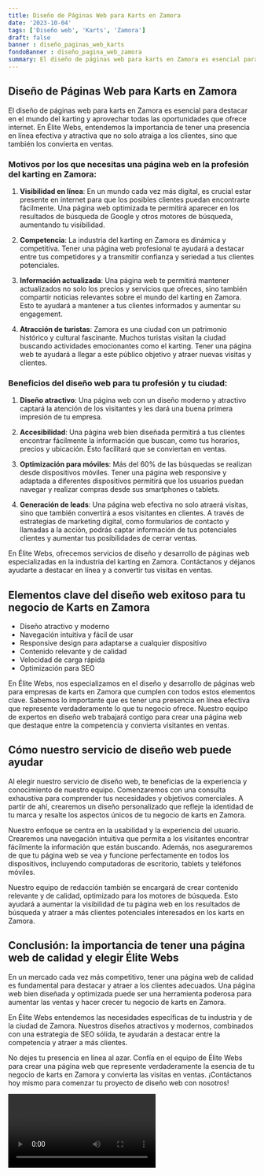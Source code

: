 ```yaml
---
title: Diseño de Páginas Web para Karts en Zamora
date: '2023-10-04'
tags: ['Diseño web', 'Karts', 'Zamora']
draft: false
banner : diseño_paginas_web_karts
fondoBanner : diseño_pagina_web_zamora
summary: El diseño de páginas web para karts en Zamora es esencial para destacar en el mundo del karting y aprovechar todas las oportunidades que ofrece internet. En Élite Webs, entendemos la importancia de tener una presencia en línea efectiva y atractiva que no solo atraiga a los clientes, sino que también los convierta en ventas.
---
```


## Diseño de Páginas Web para Karts en Zamora

El diseño de páginas web para karts en Zamora es esencial para destacar en el mundo del karting y aprovechar todas las oportunidades que ofrece internet. En Élite Webs, entendemos la importancia de tener una presencia en línea efectiva y atractiva que no solo atraiga a los clientes, sino que también los convierta en ventas.

### Motivos por los que necesitas una página web en la profesión del karting en Zamora:

1. **Visibilidad en línea**: En un mundo cada vez más digital, es crucial estar presente en internet para que los posibles clientes puedan encontrarte fácilmente. Una página web optimizada te permitirá aparecer en los resultados de búsqueda de Google y otros motores de búsqueda, aumentando tu visibilidad.

2. **Competencia**: La industria del karting en Zamora es dinámica y competitiva. Tener una página web profesional te ayudará a destacar entre tus competidores y a transmitir confianza y seriedad a tus clientes potenciales.

3. **Información actualizada**: Una página web te permitirá mantener actualizados no solo los precios y servicios que ofreces, sino también compartir noticias relevantes sobre el mundo del karting en Zamora. Esto te ayudará a mantener a tus clientes informados y aumentar su engagement.

4. **Atracción de turistas**: Zamora es una ciudad con un patrimonio histórico y cultural fascinante. Muchos turistas visitan la ciudad buscando actividades emocionantes como el karting. Tener una página web te ayudará a llegar a este público objetivo y atraer nuevas visitas y clientes.

### Beneficios del diseño web para tu profesión y tu ciudad:

1. **Diseño atractivo**: Una página web con un diseño moderno y atractivo captará la atención de los visitantes y les dará una buena primera impresión de tu empresa.

2. **Accesibilidad**: Una página web bien diseñada permitirá a tus clientes encontrar fácilmente la información que buscan, como tus horarios, precios y ubicación. Esto facilitará que se conviertan en ventas.

3. **Optimización para móviles**: Más del 60% de las búsquedas se realizan desde dispositivos móviles. Tener una página web responsive y adaptada a diferentes dispositivos permitirá que los usuarios puedan navegar y realizar compras desde sus smartphones o tablets.

4. **Generación de leads**: Una página web efectiva no solo atraerá visitas, sino que también convertirá a esos visitantes en clientes. A través de estrategias de marketing digital, como formularios de contacto y llamadas a la acción, podrás captar información de tus potenciales clientes y aumentar tus posibilidades de cerrar ventas.

En Élite Webs, ofrecemos servicios de diseño y desarrollo de páginas web especializadas en la industria del karting en Zamora. Contáctanos y déjanos ayudarte a destacar en línea y a convertir tus visitas en ventas.

<GifSeo />

<Cta />

## Elementos clave del diseño web exitoso para tu negocio de Karts en Zamora

- Diseño atractivo y moderno
- Navegación intuitiva y fácil de usar
- Responsive design para adaptarse a cualquier dispositivo
- Contenido relevante y de calidad
- Velocidad de carga rápida
- Optimización para SEO

En Élite Webs, nos especializamos en el diseño y desarrollo de páginas web para empresas de karts en Zamora que cumplen con todos estos elementos clave. Sabemos lo importante que es tener una presencia en línea efectiva que represente verdaderamente lo que tu negocio ofrece. Nuestro equipo de expertos en diseño web trabajará contigo para crear una página web que destaque entre la competencia y convierta visitantes en ventas.

## Cómo nuestro servicio de diseño web puede ayudar

Al elegir nuestro servicio de diseño web, te beneficias de la experiencia y conocimiento de nuestro equipo. Comenzaremos con una consulta exhaustiva para comprender tus necesidades y objetivos comerciales. A partir de ahí, crearemos un diseño personalizado que refleje la identidad de tu marca y resalte los aspectos únicos de tu negocio de karts en Zamora.

Nuestro enfoque se centra en la usabilidad y la experiencia del usuario. Crearemos una navegación intuitiva que permita a los visitantes encontrar fácilmente la información que están buscando. Además, nos aseguraremos de que tu página web se vea y funcione perfectamente en todos los dispositivos, incluyendo computadoras de escritorio, tablets y teléfonos móviles.

Nuestro equipo de redacción también se encargará de crear contenido relevante y de calidad, optimizado para los motores de búsqueda. Esto ayudará a aumentar la visibilidad de tu página web en los resultados de búsqueda y atraer a más clientes potenciales interesados en los karts en Zamora.

## Conclusión: la importancia de tener una página web de calidad y elegir Élite Webs

En un mercado cada vez más competitivo, tener una página web de calidad es fundamental para destacar y atraer a los clientes adecuados. Una página web bien diseñada y optimizada puede ser una herramienta poderosa para aumentar las ventas y hacer crecer tu negocio de karts en Zamora.

En Élite Webs entendemos las necesidades específicas de tu industria y de la ciudad de Zamora. Nuestros diseños atractivos y modernos, combinados con una estrategia de SEO sólida, te ayudarán a destacar entre la competencia y atraer a más clientes.

No dejes tu presencia en línea al azar. Confía en el equipo de Élite Webs para crear una página web que represente verdaderamente la esencia de tu negocio de karts en Zamora y convierta las visitas en ventas. ¡Contáctanos hoy mismo para comenzar tu proyecto de diseño web con nosotros!

<Video />

<CtaBot job='Karts' city='Zamora'/>

<Gmaps query='Zamora+españa+maps' />